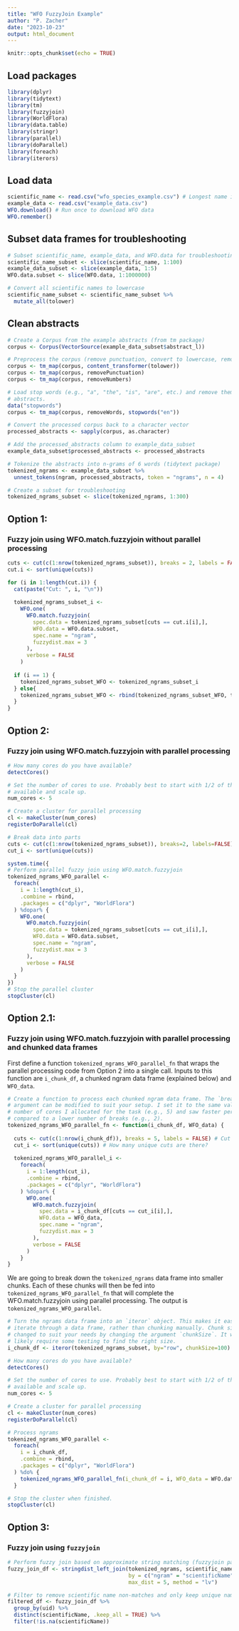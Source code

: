 ```yaml
---
title: "WFO FuzzyJoin Example"
author: "P. Zacher"
date: "2023-10-23"
output: html_document
---
```


```r
knitr::opts_chunk$set(echo = TRUE)
```

## Load packages
```r
library(dplyr)
library(tidytext)
library(tm)
library(fuzzyjoin)
library(WorldFlora)
library(data.table)
library(stringr)
library(parallel)
library(doParallel)
library(foreach)
library(iterors)
```

## Load data
```r
scientific_name <- read.csv("wfo_species_example.csv") # Longest name is 6 words
example_data <- read.csv("example_data.csv")
WFO.download() # Run once to download WFO data
WFO.remember()
```

## Subset data frames for troubleshooting
```r
# Subset scientific_name, example_data, and WFO.data for troubleshooting
scientific_name_subset <- slice(scientific_name, 1:100)
example_data_subset <- slice(example_data, 1:5)
WFO.data.subset <- slice(WFO.data, 1:1000000)

# Convert all scientific names to lowercase
scientific_name_subset <- scientific_name_subset %>%
  mutate_all(tolower)
```

## Clean abstracts
```r
# Create a Corpus from the example abstracts (from tm package)
corpus <- Corpus(VectorSource(example_data_subset$abstract_l))

# Preprocess the corpus (remove punctuation, convert to lowercase, remove numbers)
corpus <- tm_map(corpus, content_transformer(tolower))
corpus <- tm_map(corpus, removePunctuation)
corpus <- tm_map(corpus, removeNumbers)

# Load stop words (e.g., "a", "the", "is", "are", etc.) and remove them from 
# abstracts.
data("stopwords")
corpus <- tm_map(corpus, removeWords, stopwords("en"))

# Convert the processed corpus back to a character vector
processed_abstracts <- sapply(corpus, as.character)

# Add the processed_abstracts column to example_data_subset
example_data_subset$processed_abstracts <- processed_abstracts

# Tokenize the abstracts into n-grams of 6 words (tidytext package)
tokenized_ngrams <- example_data_subset %>% 
  unnest_tokens(ngram, processed_abstracts, token = "ngrams", n = 4)

# Create a subset for troubleshooting
tokenized_ngrams_subset <- slice(tokenized_ngrams, 1:300)

```

## Option 1:
### Fuzzy join using WFO.match.fuzzyjoin without parallel processing
```r
cuts <- cut(c(1:nrow(tokenized_ngrams_subset)), breaks = 2, labels = FALSE)
cut.i <- sort(unique(cuts))

for (i in 1:length(cut.i)) {
  cat(paste("Cut: ", i, "\n"))
  
  tokenized_ngrams_subset_i <-
    WFO.one(
      WFO.match.fuzzyjoin(
        spec.data = tokenized_ngrams_subset[cuts == cut.i[i],],
        WFO.data = WFO.data.subset,
        spec.name = "ngram",
        fuzzydist.max = 3
      ),
      verbose = FALSE
    )
  
  if (i == 1) {
    tokenized_ngrams_subset_WFO <- tokenized_ngrams_subset_i
  } else{
    tokenized_ngrams_subset_WFO <- rbind(tokenized_ngrams_subset_WFO, tokenized_ngrams_subset_i)
  }
}
```

## Option 2:
### Fuzzy join using WFO.match.fuzzyjoin with parallel processing
```r
# How many cores do you have available? 
detectCores()

# Set the number of cores to use. Probably best to start with 1/2 of the cores
# available and scale up.
num_cores <- 5

# Create a cluster for parallel processing
cl <- makeCluster(num_cores)
registerDoParallel(cl)

# Break data into parts
cuts <- cut(c(1:nrow(tokenized_ngrams_subset)), breaks=2, labels=FALSE)
cut_i <- sort(unique(cuts))

system.time({
# Perform parallel fuzzy join using WFO.match.fuzzyjoin
tokenized_ngrams_WFO_parallel <-
  foreach(
    i = 1:length(cut_i),
    .combine = rbind,
    .packages = c("dplyr", "WorldFlora")
  ) %dopar% {
    WFO.one(
      WFO.match.fuzzyjoin(
        spec.data = tokenized_ngrams_subset[cuts == cut_i[i],],
        WFO.data = WFO.data.subset,
        spec.name = "ngram",
        fuzzydist.max = 3
      ),
      verbose = FALSE
    )
  }
})
# Stop the parallel cluster
stopCluster(cl)
```

## Option 2.1:
### Fuzzy join using WFO.match.fuzzyjoin with parallel processing and chunked data frames

First define a function `tokenized_ngrams_WFO_parallel_fn` that wraps the
parallel processing code from Option 2 into a single call. Inputs to this
function are `i_chunk_df`, a chunked ngram data frame (explained below) and
`WFO_data`.
```r
# Create a function to process each chunked ngram data frame. The `breaks`
# argument can be modified to suit your setup. I set it to the same value as the
# number of cores I allocated for the task (e.g., 5) and saw faster performance
# compared to a lower number of breaks (e.g., 2).
tokenized_ngrams_WFO_parallel_fn <- function(i_chunk_df, WFO_data) {
  
  cuts <- cut(c(1:nrow(i_chunk_df)), breaks = 5, labels = FALSE) # Cut each chunked data frame into smaller chunks for each worker to process
  cut_i <- sort(unique(cuts)) # How many unique cuts are there?
  
  tokenized_ngrams_WFO_parallel_i <-
    foreach(
      i = 1:length(cut_i),
      .combine = rbind,
      .packages = c("dplyr", "WorldFlora")
    ) %dopar% {
      WFO.one(
        WFO.match.fuzzyjoin(
          spec.data = i_chunk_df[cuts == cut_i[i],],
          WFO.data = WFO_data,
          spec.name = "ngram",
          fuzzydist.max = 3
        ),
        verbose = FALSE
      )
    }
}
```

We are going to break down the `tokenized_ngrams` data frame into smaller
chunks. Each of these chunks will then be fed into
`tokenized_ngrams_WFO_parallel_fn` that will complete the WFO.match.fuzzyjoin
using parallel processing. The output is `tokenized_ngrams_WFO_parallel`.
```r
# Turn the ngrams data frame into an `iteror` object. This makes it easier to
# iterate through a data frame, rather than chunking manually. Chunk size can be
# changed to suit your needs by changing the argument `chunkSize`. It will
# likely require some testing to find the right size.
i_chunk_df <- iteror(tokenized_ngrams_subset, by="row", chunkSize=100)

# How many cores do you have available? 
detectCores()

# Set the number of cores to use. Probably best to start with 1/2 of the cores
# available and scale up.
num_cores <- 5

# Create a cluster for parallel processing
cl <- makeCluster(num_cores)
registerDoParallel(cl)

# Process ngrams
tokenized_ngrams_WFO_parallel <-
  foreach(
    i = i_chunk_df,
    .combine = rbind,
    .packages = c("dplyr", "WorldFlora")
  ) %do% {
    tokenized_ngrams_WFO_parallel_fn(i_chunk_df = i, WFO_data = WFO.data)
  }

# Stop the cluster when finished.
stopCluster(cl)
```

## Option 3:
### Fuzzy join using `fuzzyjoin`
```r
# Perform fuzzy join based on approximate string matching (fuzzyjoin package)
fuzzy_join_df <- stringdist_left_join(tokenized_ngrams, scientific_name_subset,
                                      by = c("ngram" = "scientificName"), 
                                      max_dist = 5, method = "lv")

# Filter to remove scientific name non-matches and only keep unique names (dplyr)
filtered_df <- fuzzy_join_df %>% 
  group_by(uid) %>% 
  distinct(scientificName, .keep_all = TRUE) %>% 
  filter(!is.na(scientificName))

```

